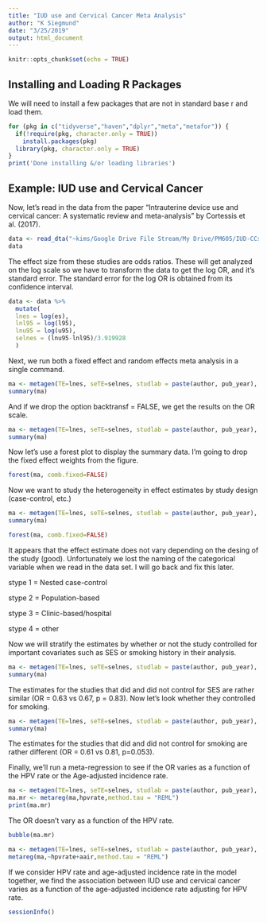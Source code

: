 ```yaml
---
title: "IUD use and Cervical Cancer Meta Analysis"
author: "K Siegmund"
date: "3/25/2019"
output: html_document
---
```


```r
knitr::opts_chunk$set(echo = TRUE)
```

## Installing and Loading R Packages

We will need to install a few packages that are not in standard base r and load them.

```r
for (pkg in c("tidyverse","haven","dplyr","meta","metafor")) {
  if(!require(pkg, character.only = TRUE)) 
    install.packages(pkg)
  library(pkg, character.only = TRUE)
}
print('Done installing &/or loading libraries')
```

## Example: IUD use and Cervical Cancer

Now, let's read in the data from the paper "Intrauterine device use and cervical cancer: A systematic review and meta-analysis" by Cortessis et al. (2017).

```r
data <- read_dta("~kims/Google Drive File Stream/My Drive/PM605/IUD-CCstudy/Data/CCaMetaAPaper.dta")
data
```

The effect size from these studies are odds ratios. These will get analyzed on the log scale so we have to transform the data to get the log OR, and it's standard error.  The standard error for the log OR is obtained from its confidence interval. 

```r
data <- data %>% 
  mutate(
  lnes = log(es),
  lnl95 = log(l95),
  lnu95 = log(u95),
  selnes = (lnu95-lnl95)/3.919928
  )
```

Next, we run both a fixed effect and random effects meta analysis in a single command.

```r
ma <- metagen(TE=lnes, seTE=selnes, studlab = paste(author, pub_year), sm="OR", data=data, backtransf = FALSE)
summary(ma)
```

And if we drop the option backtransf = FALSE, we get the results on the OR scale.

```r
ma <- metagen(TE=lnes, seTE=selnes, studlab = paste(author, pub_year), sm="OR", data=data)
summary(ma)
```

Now let's use a forest plot to display the summary data. I'm going to drop the fixed effect weights from the figure.

```r
forest(ma, comb.fixed=FALSE)
```

Now we want to study the heterogeneity in effect estimates by study design (case-control, etc.)
```r
ma <- metagen(TE=lnes, seTE=selnes, studlab = paste(author, pub_year), sm="OR", byvar = stype, comb.fixed=F, data=data)
summary(ma)
```

```r
forest(ma, comb.fixed=FALSE)
```

It appears that the effect estimate does not vary depending on the desing of the study (good). Unfortunately we lost the naming of the categorical variable when we read in the data set. I will go back and fix this later.

stype 1 = Nested case-control

stype 2 = Population-based

stype 3 = Clinic-based/hospital

stype 4 = other


Now we will stratify the estimates by whether or not the study controlled for important covariates such as SES or smoking history in their analysis. 

```r
ma <- metagen(TE=lnes, seTE=selnes, studlab = paste(author, pub_year), sm="OR", byvar = ses, comb.fixed=F, data=data)
summary(ma)
```

The estimates for the studies that did and did not control for SES are rather similar (OR = 0.63 vs 0.67, p = 0.83).  Now let's look whether they controlled for smoking.

```r
ma <- metagen(TE=lnes, seTE=selnes, studlab = paste(author, pub_year), sm="OR", byvar = smoking, comb.fixed = F, data=data)
summary(ma)
```

The estimates for the studies that did and did not control for smoking are rather different (OR = 0.61 vs 0.81, p=0.053).

Finally, we'll run a meta-regression to see if the OR varies as a function of the HPV rate or the Age-adjusted incidence rate.

```r
ma <- metagen(TE=lnes, seTE=selnes, studlab = paste(author, pub_year), sm="OR", comb.fixed = F, data=data[!is.na(data$hpvrate),])
ma.mr <- metareg(ma,hpvrate,method.tau = "REML")
print(ma.mr)
```

The OR doesn't vary as a function of the HPV rate.

```r
bubble(ma.mr)
```

```r
ma <- metagen(TE=lnes, seTE=selnes, studlab = paste(author, pub_year), sm="OR", comb.fixed = F, data=data[!is.na(data$hpvrate),])
metareg(ma,~hpvrate+aair,method.tau = "REML")
```

If we consider HPV rate and age-adjusted incidence rate in the model together, we find the association between IUD use and cervical cancer varies as a function of the age-adjusted incidence rate adjusting for HPV rate.
```r
sessionInfo()
```